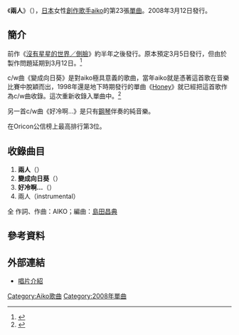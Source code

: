 {{Infobox Single
| Name       = 兩人<br />{{lang|ja|二人}}
| Artist     = [[aiko|aiko]]
| Album      = [[秘密_(aiko專輯)|秘密]]
| A-side     = 
| B-side     = 
| Released   = 2008年3月12日
| Format     = 
| Recorded   = 
| Genre      = [[J-POP|J-POP]]
| Length     = 19分19秒
| Label      = [[PONY_CANYON|PONY CANYON]]
| Writer     = [[aiko|aiko]]
| Producer   = [[島田昌典|島田昌典]]
| Reviews    = 
| Chart position = * 週間最高排行第3位（[[Oricon公信榜|Oricon]]）
* 2008年度年間排行第94位（[[Oricon公信榜|Oricon]]）
| Certification = 金（[[日本唱片協會|日本唱片協會]]）
| Last single = [[沒有星星的世界/側臉|沒有星星的世界／側臉]]<br />（2007年）
| This single = '''兩人'''<br />（2008年）
| Next single = [[KissHug|KissHug]]<br />（2008年）
}}
《'''兩人'''》（{{lang-ja|'''二人'''}}），[[日本|日本]]女性[[創作歌手|創作歌手]][[aiko|aiko]]的第23張[[單曲|單曲]]。2008年3月12日發行。

==簡介==
前作《[[沒有星星的世界/側臉|沒有星星的世界／側臉]]》約半年之後發行。原本預定3月5日發行，但由於製作問題延期到3月12日。<ref>[http://fmvs.jp/news/music/log/eid831.html {{lang|ja|aikoが通算23枚目シングル「二人」をリリース}}]</ref>

c/w曲《變成向日葵》是對aiko極具意義的歌曲，當年aiko就是憑著這首歌在音樂比賽中脫穎而出，1998年還是地下時期發行的單曲《[[Honey_(aiko單曲)|Honey]]》就已經把這首歌作為c/w曲收錄。這次重新收錄入單曲中。<ref>{{Cite web |url=http://www.barks.jp/news/?id=1000037398 |script-title=ja:aiko新作決定、カップリングは「ひまわりになったら」 |accessdate=2011-01-03 |archive-date=2008-04-09 |archive-url=https://web.archive.org/web/20080409150015/http://www.barks.jp/news/?id=1000037398 |dead-url=no }}</ref>

另一首c/w曲《好冷啊…》是只有[[鋼琴|鋼琴]]伴奏的純音樂。

在Oricon公信榜上最高排行第3位。

==收錄曲目==
# '''兩人'''（{{lang|ja|二人}}）
# '''變成向日葵'''（{{lang|ja|ひまわりになったら}}）
# '''好冷啊…'''（{{lang|ja|寒いね…}}）
# 兩人（instrumental）

全 作詞、作曲：AIKO；編曲：[[島田昌典|島田昌典]]

==參考資料==
{{reflist}}

==外部連結==
*[https://web.archive.org/web/20110908013900/http://hp.ponycanyon.co.jp/pchp/cgi-bin/PCHPM.pl?TRGID=PCHP_SKH_1010&CMD=DSP&DSP_SKHBNG=200800000047&DSP_SKHKETSEQ=001 唱片介紹]

{{Aiko}}

{{DEFAULTSORT:Futari}}
[[Category:Aiko歌曲|Category:Aiko歌曲]]
[[Category:2008年單曲|Category:2008年單曲]]